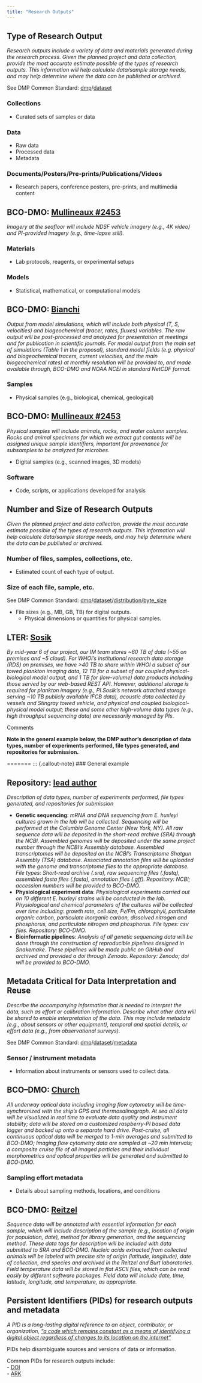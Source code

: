 ```yaml
---
title: "Research Outputs"
---
```


## Type of Research Output

*Research outputs include a variety of data and materials generated during the research process. Given the planned project and data collection, provide the most accurate estimate possible of the types of research outputs. This information will help calculate data/sample storage needs, and may help determine where the data can be published or archived.  *

See DMP Common Standard: [dmp](https://github.com/RDA-DMP-Common/RDA-DMP-Common-Standard#dmp_table)/[dataset](https://github.com/RDA-DMP-Common/RDA-DMP-Common-Standard#dataset_table)

### Collections
-  Curated sets of samples or data

### Data
-  Raw data
-  Processed data
-  Metadata

### Documents/Posters/Pre-prints/Publications/Videos
-  Research papers, conference posters, pre-prints, and multimedia content

::: {.callout-note}
## BCO-DMO: [Mullineaux #2453](https://drive.google.com/file/d/1-N-bHKeJbC1QTouZVT5Ae2MMSAG9CEYA/view?usp=share_link)
*Imagery at the seafloor will include NDSF vehicle imagery (e.g., 4K video) and PI-provided imagery (e.g., time-lapse still).*
:::

### Materials
-  Lab protocols, reagents, or experimental setups

### Models
-  Statistical, mathematical, or computational models

::: {.callout-note}
## BCO-DMO: [Bianchi](https://drive.google.com/file/d/1pR_HCs9ayvXZXwkAENdRYJ9utfwax6-B/view?usp=share_link)
*Output from model simulations, which will include both physical (T, S, velocities) and biogeochemical (tracer, rates, fluxes) variables. The raw output will be post-processed and analyzed for presentation at meetings and for publication in scientific journals. For model output from the main set of simulations (Table 1 in the proposal), standard model fields (e.g. physical and biogeochemical tracers, current velocities, and the main biogeochemical rates) at monthly resolution will be provided to, and made available through, BCO-DMO and NOAA NCEI in standard NetCDF format.*
:::

### Samples
-  Physical samples (e.g., biological, chemical, geological)

::: {.callout-note}
## BCO-DMO: [Mullineaux #2453](https://drive.google.com/file/d/1-N-bHKeJbC1QTouZVT5Ae2MMSAG9CEYA/view?usp=share_link)
*Physical samples will include animals, rocks, and water column samples. Rocks and animal specimens for which we extract gut contents will be assigned unique sample identifiers, important for provenance for subsamples to be analyzed for microbes.*
:::

-   Digital samples (e.g., scanned images, 3D models)
    
### Software
-  Code, scripts, or applications developed for analysis


## Number and Size of Research Outputs

*Given the planned project and data collection, provide the most accurate estimate possible of the types of research outputs. This information will help calculate data/sample storage needs, and may help determine where the data can be published or archived. *

### Number of files, samples, collections, etc.
-  Estimated count of each type of output.

### Size of each file, sample, etc.

See DMP Common Standard: [dmp](https://github.com/RDA-DMP-Common/RDA-DMP-Common-Standard#dmp_table)/[dataset](https://github.com/RDA-DMP-Common/RDA-DMP-Common-Standard#dataset_table)/[distribution](https://github.com/RDA-DMP-Common/RDA-DMP-Common-Standard#distribution_table)/[byte_size](https://github.com/RDA-DMP-Common/RDA-DMP-Common-Standard#distribution_byte_size)

-  File sizes (e.g., MB, GB, TB) for digital outputs.
    -  Physical dimensions or quantities for physical samples.
    
::: {.callout-note}
## LTER: [Sosik](https://drive.google.com/file/d/1-kTwz8I46snB0tfNk4U8bk8suVjF8xjG/view?usp=drive_link)
*By mid-year 6 of our project, our IM team stores \~60 TB of data (\~55 on premises and \~5 cloud). For WHOI’s institutional research data storage (RDS) on premises, we have \>40 TB to share within WHOI a subset of our towed plankton imaging data, 12 TB for a subset of our coupled physical-biological model output, and 1 TB for (low-volume) data products including those served by our web-based REST API. However, additional storage is required for plankton imagery (e.g., PI Sosik’s network attached storage serving \~10 TB publicly available IFCB data), acoustic data collected by vessels and Stingray towed vehicle, and physical and coupled biological-physical model output; these and some other high-volume data types (e.g., high throughput sequencing data) are necessarily managed by PIs*.
:::


:::{.commentbox}
::::{.commentbox-header}
:::::{.commentbox-icon}
:::::
Comments
::::
::::{.commentbox-body}
**Note in the general example below, the DMP author's description of data types, number of experiments performed, file types generated, and repositories for submission.**
::::
:::
=======
::: {.callout-note}
### General example


::: {.callout-note}
## Repository: [lead author]()

*Description of data types, number of experiments performed, file types generated, and repositories for submission*

-  **Genetic sequencing**: *mRNA and DNA sequencing from E. huxleyi cultures grown in the lab will be collected. Sequencing will be performed at the Columbia Genome Center (New York, NY). All raw sequence data will be deposited in the short-read archive (SRA) through the NCBI. Assembled genomes will be deposited under the same project number through the NCBI's Assembly database. Assembled transcriptomes will be deposited on the NCBI's Transcriptome Shotgun Assembly (TSA) database. Associated annotation files will be uploaded with the genome and transcriptome files to the appropriate database. File types: Short-read archive (.sra), raw sequencing files (.fastq), assembled fasta files (.fasta), annotation files (.gff). Repository: NCBI; accession numbers will be provided to BCO-DMO.*
-  **Physiological experiment data**: *Physiological experiments carried out on 10 different E. huxleyi strains will be conducted in the lab. Physiological and chemical parameters of the cultures will be collected over time including: growth rate, cell size, Fv/Fm, chlorophyll, particulate organic carbon, particulate inorganic carbon, dissolved nitrogen and phosphorus, and particulate nitrogen and phosphorus. File types: csv files. Repository: BCO-DMO.*
-  **Bioinformatic pipelines**: *Analysis of all genetic sequencing data will be done through the construction of reproducible pipelines designed in Snakemake. These pipelines will be made public on GitHub and archived and provided a doi through Zenodo. Repository: Zenodo; doi will be provided to BCO-DMO.*
:::

## Metadata Critical for Data Interpretation and Reuse

*Describe the accompanying information that is needed to interpret the data, such as effort or calibration information. Describe what other data will be shared to enable interpretation of the data. This may include metadata (e.g., about sensors or other equipment), temporal and spatial details, or effort data (e.g., from observational surveys). *

See DMP Common Standard: [dmp](https://github.com/RDA-DMP-Common/RDA-DMP-Common-Standard#dmp_table)/[dataset](https://github.com/RDA-DMP-Common/RDA-DMP-Common-Standard#dataset_table)/[metadata](https://github.com/RDA-DMP-Common/RDA-DMP-Common-Standard#metadata_table)

### Sensor / instrument metadata
-  Information about instruments or sensors used to collect data.

::: {.callout-note}
## BCO–DMO: [Church](https://drive.google.com/file/d/1lFfmFJ0FRqvj4HQU6FX-QFne-2XYPQ6y/view?usp=share_link)
*All underway optical data including imaging flow cytometry will be time-synchronized with the ship’s GPS and thermosalinograph. At sea all data will be visualized in real time to evaluate data quality and instrument stability; data will be stored on a customized raspberry-PI based data logger and backed up onto a separate hard drive. Post-cruise, all continuous optical data will be merged to 1-min averages and submitted to BCO-DMO; Imaging flow cytometry data are sampled at \~20 min intervals; a composite cruise file of all imaged particles and their individual morphometrics and optical properties will be generated and submitted to BCO-DMO.*
:::

### Sampling effort metadata
-  Details about sampling methods, locations, and conditions

::: {.callout-note}
## BCO-DMO: [Reitzel](https://drive.google.com/file/d/19I3y-pgxbPr-T7yITp5LMhfS7gT4TqOm/view?usp=share_link)
*Sequence data will be annotated with essential information for each sample, which will include description of the sample (e.g., location of origin for population, date), method for library generation, and the sequencing method. These data tags for description will be included with data submitted to SRA and BCO-DMO. Nucleic acids extracted from collected animals will be labeled with precise site of origin (latitude, longitude), date of collection, and species and archived in the Reitzel and Burt laboratories. Field temperature data will be stored in flat ASCII files, which can be read easily by different software packages. Field data will include date, time, latitude, longitude, and temperature, as appropriate.*
:::

## Persistent Identifiers (PIDs) for research outputs and metadata

*A PID is a long-lasting digital reference to an object, contributor, or organization, [“a code which remains constant as a means of identifying a digital object regardless of changes to its location on the internet”](https://search.credoreference.com/content/entry/macqdict/persistent_identifier/0?institutionId=499)*

PIDs help disambiguate sources and versions of data or information.   

Common PIDs for research outputs include:  
    - [DOI](https://www.doi.org/)  
    - [ARK](https://arks.org/about/)  

    


